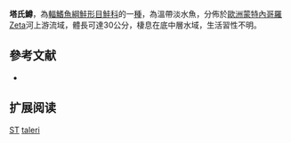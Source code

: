 {{NoteTA|G1=LS}}
{{Speciesbox
| name = 塔氏鱒
| status = DD
| status_system = IUCN3.1
| image = 
| image_width = 250px
| genus = Salmo
| species = taleri
| authority = [[Karaman|Karaman]], 1933
| synonyms = *''Trutta taleri'',Karaman, 1933
}}

'''塔氏鱒'''，為[[輻鰭魚綱|輻鰭魚綱]][[鮭形目|鮭形目]][[鮭科|鮭科]]的一[[種|種]]，為溫帶淡水魚，分佈於[[歐洲|歐洲]][[蒙特內哥羅|蒙特內哥羅]]Zeta河上游流域，體長可達30公分，棲息在底中層水域，生活習性不明。

==參考文献==
*{{FishBase_species|genus=Salmo|species=taleri|year=2015|month=10}}

== 扩展阅读 ==
{{refbegin}}
{{wikispecies-inline|Salmo taleri|塔氏鱒}}
{{refend}}
{{Taxonbar|from=Q289575}}

[[Category:IUCN红色名录数据缺乏物种|ST]]
[[Category:鱒屬|taleri]]